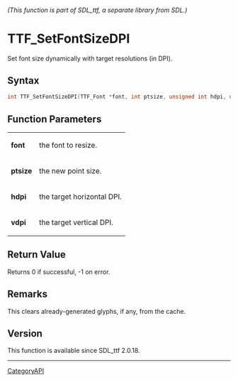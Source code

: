====== (This function is part of SDL_ttf, a separate library from SDL.) ======
= TTF_SetFontSizeDPI =

Set font size dynamically with target resolutions (in DPI).

== Syntax ==

<syntaxhighlight lang='c'>
int TTF_SetFontSizeDPI(TTF_Font *font, int ptsize, unsigned int hdpi, unsigned int vdpi);
</syntaxhighlight>

== Function Parameters ==

{|
|'''font'''
|the font to resize.
|-
|'''ptsize'''
|the new point size.
|-
|'''hdpi'''
|the target horizontal DPI.
|-
|'''vdpi'''
|the target vertical DPI.
|}

== Return Value ==

Returns 0 if successful, -1 on error.

== Remarks ==

This clears already-generated glyphs, if any, from the cache.

== Version ==

This function is available since SDL_ttf 2.0.18.

----
[[CategoryAPI]]


